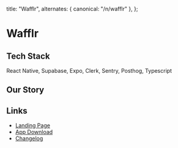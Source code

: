 
  title: "Wafflr",
  alternates: { canonical: "/n/wafflr" },
};

# Wafflr

<AnimatedName />

## Tech Stack

React Native, Supabase, Expo, Clerk, Sentry, Posthog, Typescript

## Our Story

## Links

- [Landing Page](https://wafflr.app/)
- [App Download](https://apps.apple.com/us/app/wafflr/id6740445093)
- [Changelog](https://changelog.wafflr.app/)

